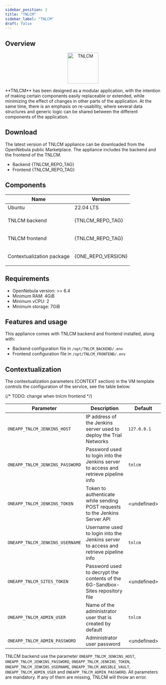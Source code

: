 ```yaml
---
sidebar_position: 2
title: "TNLCM"
sidebar_label: "TNLCM"
draft: false
---
```



## Overview

<p align="center">
  <Link to={TNLCM_BACKEND_REPO_URL}>
    <img src={TNLCM_BACKEND_LOGO} width="100" title="TNLCM" />
  </Link>
</p>

<Link to={TNLCM_BACKEND_REPO_URL}>**TNLCM**</Link> has been designed as a modular application, with the intention of making certain components easily replaceable or extended, while minimizing the effect of changes in other parts of the application. At the same time, there is an emphasis on re-usability, where several data structures and generic logic can be shared between the different components of the application.

## Download

The latest version of TNLCM appliance can be downloaded from the OpenNebula public Marketplace. The appliance includes the <Link to={TNLCM_BACKEND_REPO_URL}>backend</Link> and the <Link to={TNLCM_FRONTEND_REPO_URL}>frontend</Link> of the TNLCM.

- Backend <Link to={SANDBOX_MARKETPLACE_TNLCM}>{TNLCM_REPO_TAG}</Link>
- Frontend <Link to={SANDBOX_MARKETPLACE_TNLCM}>{TNLCM_REPO_TAG}</Link>

## Components

| Name                      | Version                   |
| ------------------------- | ------------------------- |
| Ubuntu                    | 22.04 LTS                 |
| TNLCM backend             | <p>{TNLCM_REPO_TAG}</p>   |
| TNLCM frontend            | <p>{TNLCM_REPO_TAG}</p>   |
| Contextualization package | <p>{ONE_REPO_VERSION}</p> |

## Requirements

* OpenNebula version: >= 6.4
* Minimum RAM: 4GiB
* Minimum vCPU: 2
* Minimum storage: 7GiB

## Features and usage

This appliance comes with TNLCM backend and frontend installed, along with:

- Backend configuration file in `/opt/TNLCM_BACKEND/.env`
- Frontend configuration file in `/opt/TNLCM_FRONTEND/.env`

## Contextualization

The contextualization parameters (<Link to={OPENNEBULA_MANAGEMENT_OPERATIONS}>CONTEXT section</Link>) in the VM template controls the configuration of the service, see the table below:

{/* TODO: change when tnlcm frontend */}

| Parameter                            | Description                                                                          | Default        |
| ------------------------------------ | ------------------------------------------------------------------------------------ | -------------- |
| ``ONEAPP_TNLCM_JENKINS_HOST``        | IP address of the Jenkins server used to deploy the Trial Networks                   | ``127.0.0.1``  |
| ``ONEAPP_TNLCM_JENKINS_PASSWORD``    | Password used to login into the Jenkins server to access and retrieve pipeline info  | ``tnlcm``      |
| ``ONEAPP_TNLCM_JENKINS_TOKEN``       | Token to authenticate while sending POST requests to the Jenkins Server API          | \<undefined\>  |
| ``ONEAPP_TNLCM_JENKINS_USERNAME``    | Username used to login into the Jenkins server to access and retrieve pipeline info  | ``tnlcm``      |
| ``ONEAPP_TNLCM_SITES_TOKEN``         | Password used to decrypt the contents of the 6G-Sandbox-Sites repository file        | \<undefined\>  |
| ``ONEAPP_TNLCM_ADMIN_USER``          | Name of the administrator user that is created by default                            | ``tnlcm``      |
| ``ONEAPP_TNLCM_ADMIN_PASSWORD``      | Administrator user password                                                          | \<undefined\>  |

TNLCM backend use the parameter ``ONEAPP_TNLCM_JENKINS_HOST``, ``ONEAPP_TNLCM_JENKINS_PASSWORD``, ``ONEAPP_TNLCM_JENKINS_TOKEN``, ``ONEAPP_TNLCM_JENKINS_USERNAME``, ``ONEAPP_TNLCM_ANSIBLE_VAULT``, ``ONEAPP_TNLCM_ADMIN_USER`` and ``ONEAPP_TNLCM_ADMIN_PASSWORD``. All parameters are mandatory. If any of them are missing, TNLCM will throw an error.
